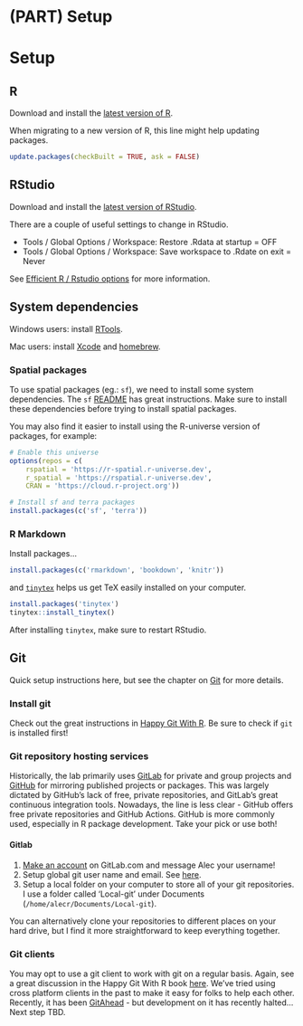 # (PART) Setup {-}

# Setup

## R
Download and install the [latest version of R](https://cran.r-project.org/).

When migrating to a new version of R, this line might help updating packages. 

```r
update.packages(checkBuilt = TRUE, ask = FALSE)
```


## RStudio

Download and install the [latest version of RStudio](https://www.rstudio.com/products/rstudio/download/#download).


There are a couple of useful settings to change in RStudio. 


* Tools / Global Options / Workspace: Restore .Rdata at startup = OFF
* Tools / Global Options / Workspace: Save workspace to .Rdate on exit = Never


See [Efficient R / Rstudio options](https://csgillespie.github.io/efficientR/set-up.html#rstudio-options) for more information. 


## System dependencies
Windows users: install [RTools](https://cran.r-project.org/bin/windows/Rtools/). 

Mac users: install [Xcode](https://developer.apple.com/xcode/resources/) and [homebrew](https://brew.sh/).

### Spatial packages
To use spatial packages (eg.: `sf`), we need to install some system dependencies. The `sf` [README](https://github.com/r-spatial/sf#installing) has great instructions. Make sure to install these dependencies before trying to install spatial packages.

You may also find it easier to install using the R-universe version of packages, for example: 

```r
# Enable this universe
options(repos = c(
  	rspatial = 'https://r-spatial.r-universe.dev',
    r_spatial = 'https://rspatial.r-universe.dev',
    CRAN = 'https://cloud.r-project.org'))

# Install sf and terra packages
install.packages(c('sf', 'terra'))
```


### R Markdown {#rmd-setup}

Install packages...

```r
install.packages(c('rmarkdown', 'bookdown', 'knitr'))
```


and [`tinytex`](https://yihui.org/tinytex/) helps us get TeX easily installed on your computer. 


```r
install.packages('tinytex')
tinytex::install_tinytex()
```

After installing `tinytex`, make sure to restart RStudio. 


## Git {#git-setup}
Quick setup instructions here, but see the chapter on [Git](#git) for more details. 

### Install git

Check out the great instructions in  [Happy Git With R](https://happygitwithr.com/install-git.html). Be sure to check if `git` is installed first! 

### Git repository hosting services

Historically, the lab primarily uses [GitLab](https://gitlab.com) for private
and group projects and [GitHub](https://github.com) for mirroring published
projects or packages. This was largely dictated by GitHub's lack of free, private 
repositories, and GitLab's great continuous integration tools. Nowadays, the 
line is less clear - GitHub offers free private repositories and GitHub Actions. 
GitHub is more commonly used, especially in R package development. Take your pick
or use both!

#### Gitlab 

1. [Make an account](https://gitlab.com/users/sign_in) on GitLab.com and message Alec your username!
1. Setup global git user name and email. See [here](https://happygitwithr.com/hello-git.html). 
1. Setup a local folder on your computer to store all of your git repositories. I use a folder called 'Local-git' under Documents (`/home/alecr/Documents/Local-git`). 

You can alternatively clone your repositories to different places on your hard
drive, but I find it more straightforward to keep everything together. 


### Git clients

You may opt to use a git client to work with git on a regular basis. Again, see
a great discussion in the Happy Git With R book
[here](https://happygitwithr.com/git-client.html). We've tried using cross
platform clients in the past to make it easy for folks to help each other.
Recently, it has been [GitAhead](https://gitahead.github.io/gitahead.com/) - but
development on it has recently halted... Next step TBD.


